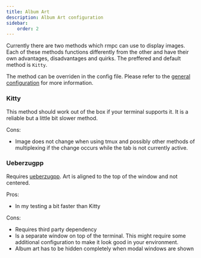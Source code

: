 ```yaml
---
title: Album Art
description: Album Art configuration
sidebar:
    order: 2
---
```



Currently there are two methods which rmpc can use to display images. Each of these methods functions
differently from the other and have their own advantages, disadvantages and quirks. The preffered and
default method is `Kitty`.

The method can be overriden in the config file. Please refer to the [general configuration](/rmpc/configuration/#image_method) for more information.

### Kitty

This method should work out of the box if your terminal supports it. It is a reliable but a little bit slower method.

Cons:

-   Image does not change when using tmux and possibly other methods of multiplexing if the change occurs while the tab is not currently active.

### Ueberzugpp

Requires [ueberzugpp](https://github.com/jstkdng/ueberzugpp). Art is aligned to the top of the window and not centered.

Pros:

-   In my testing a bit faster than Kitty

Cons:

-   Requires third party dependency
-   Is a separate window on top of the terminal. This might require some additional configuration to make it look good in your environment.
-   Album art has to be hidden completely when modal windows are shown

